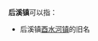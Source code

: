 '''后溪镇'''可以指：
{{PRC admin/disambig|33/08/03/111/000|35/02/11/103/000}}
*后溪镇[[酉水河镇|酉水河镇]]的旧名
{{disambig|cat=三字中国镇名消歧义}}